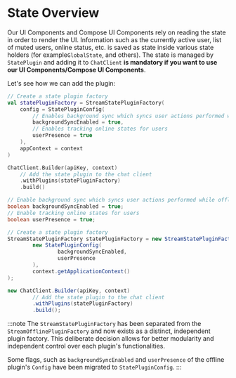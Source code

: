 # State Overview

Our UI Components and Compose UI Components rely on reading the state in order to render the UI. Information such as the currently active user, list of muted users, online status, etc. is saved as state inside various state holders (for example`GlobalState`, and others). The state is managed by `StatePlugin` and adding it to `ChatClient` **is mandatory if you want to use our UI Components/Compose UI Components**.

Let's see how we can add the plugin:

<Tabs>
<TabItem value="kotlin" label="Kotlin">

```kotlin
// Create a state plugin factory
val statePluginFactory = StreamStatePluginFactory(
    config = StatePluginConfig(
        // Enables background sync which syncs user actions performed while offline
        backgroundSyncEnabled = true,
        // Enables tracking online states for users
        userPresence = true
    ),
    appContext = context
)

ChatClient.Builder(apiKey, context)
    // Add the state plugin to the chat client
    .withPlugins(statePluginFactory)
    .build()
```

</TabItem>

<TabItem value="java" label="Java">

```java
// Enable background sync which syncs user actions performed while offline
boolean backgroundSyncEnabled = true;
// Enable tracking online states for users
boolean userPresence = true;

// Create a state plugin factory
StreamStatePluginFactory statePluginFactory = new StreamStatePluginFactory(
        new StatePluginConfig(
                backgroundSyncEnabled,
                userPresence
        ),
        context.getApplicationContext()
);

new ChatClient.Builder(apiKey, context)
        // Add the state plugin to the chat client
        .withPlugins(statePluginFactory)
        .build();
```

</TabItem>
</Tabs>

:::note
The `StreamStatePluginFactory` has been separated from the `StreamOfflinePluginFactory` and now exists as a distinct, independent plugin factory.
This deliberate decision allows for better modularity and independent control over each plugin's functionalities.

Some flags, such as `backgroundSyncEnabled` and `userPresence` of the offline plugin's `Config` have been migrated to `StatePluginConfig`.
:::
